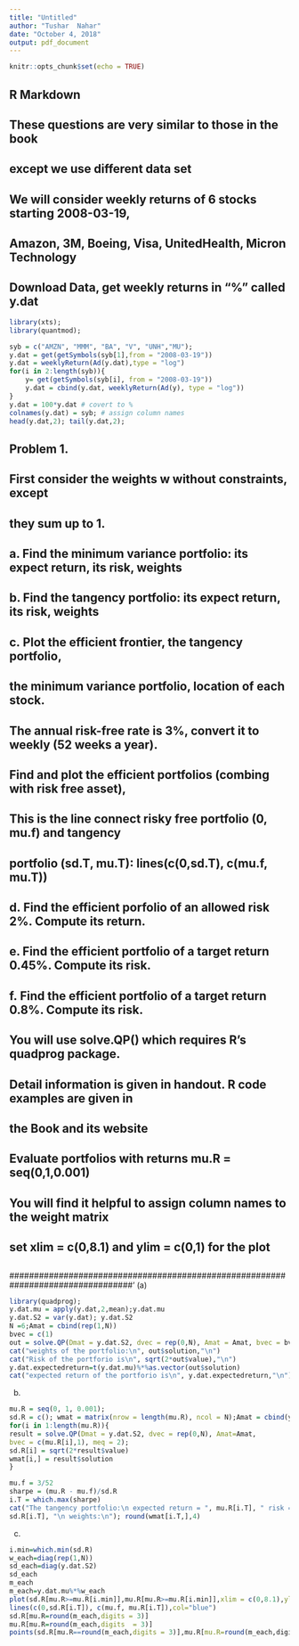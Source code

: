 ---
title: "Untitled"
author: "Tushar  Nahar"
date: "October 4, 2018"
output: pdf_document
---

```{r setup, include=FALSE}
knitr::opts_chunk$set(echo = TRUE)
```

## R Markdown

#################################################################################
## 
##	These questions are very similar to those in the book
##	except we use different data set
##	We will consider weekly returns of  6 stocks starting 2008-03-19,
##  	 Amazon, 3M, Boeing, Visa, UnitedHealth, Micron Technology
##
#################################################################################
##
##	Download Data, get weekly returns in "%" called y.dat 

```{r}
library(xts);
library(quantmod);

syb = c("AMZN", "MMM", "BA", "V", "UNH","MU");
y.dat = get(getSymbols(syb[1],from = "2008-03-19"))
y.dat = weeklyReturn(Ad(y.dat),type = "log")
for(i in 2:length(syb)){
	y= get(getSymbols(syb[i], from = "2008-03-19"))
	y.dat = cbind(y.dat, weeklyReturn(Ad(y), type = "log"))
}
y.dat = 100*y.dat # covert to %
colnames(y.dat) = syb; # assign column names
head(y.dat,2); tail(y.dat,2);

```
#################################################################################
##
##  Problem 1.
##	First consider the weights w without constraints, except
##	they sum up to 1.
##
##	a. Find the minimum variance portfolio: its expect return, its risk, weights
##	b. Find the tangency portfolio: its expect return, its risk, weights
##	c. Plot the efficient frontier, the tangency portfolio,
##		the minimum variance portfolio,  location of each stock.
##		The annual risk-free rate is 3%, convert it to weekly (52 weeks a  year).
##		Find and plot the efficient portfolios (combing with risk free asset),
##		This is the line connect risky free portfolio (0, mu.f) and tangency 
##		portfolio (sd.T, mu.T): lines(c(0,sd.T), c(mu.f, mu.T))
##	d. Find the efficient porfolio of an allowed risk 2%. Compute its return.  
##	e. Find the efficient portfolio of a target return 0.45%. Compute its risk.
##	f. Find the efficient portfolio of a target return 0.8%. Compute its risk. 
##	You will use solve.QP() which requires R's quadprog package.
##	Detail information is given in handout. R code examples are given in  
##			the Book and its website
##	Evaluate portfolios with returns mu.R = seq(0,1,0.001)
##	You will find it helpful to assign column names to the weight matrix
##	set xlim = c(0,8.1) and ylim = c(0,1) for the plot
##
#################################################################################'
(a)
```{r}
library(quadprog);
y.dat.mu = apply(y.dat,2,mean);y.dat.mu
y.dat.S2 = var(y.dat); y.dat.S2
N =6;Amat = cbind(rep(1,N))
bvec = c(1)
out = solve.QP(Dmat = y.dat.S2, dvec = rep(0,N), Amat = Amat, bvec = bvec, meq =1)
cat("weights of the portfolio:\n", out$solution,"\n")
cat("Risk of the portforio is\n", sqrt(2*out$value),"\n")
y.dat.expectedreturn=t(y.dat.mu)%*%as.vector(out$solution)
cat("expected return of the portforio is\n", y.dat.expectedreturn,"\n")

```
(b)
```{r}
mu.R = seq(0, 1, 0.001);
sd.R = c(); wmat = matrix(nrow = length(mu.R), ncol = N);Amat = cbind(y.dat.mu, rep(1,N))
for(i in 1:length(mu.R)){
result = solve.QP(Dmat = y.dat.S2, dvec = rep(0,N), Amat=Amat,
bvec = c(mu.R[i],1), meq = 2);
sd.R[i] = sqrt(2*result$value)
wmat[i,] = result$solution
}

```

```{r}
mu.f = 3/52
sharpe = (mu.R - mu.f)/sd.R
i.T = which.max(sharpe)
cat("The tangency portfolio:\n expected return = ", mu.R[i.T], " risk =",
sd.R[i.T], "\n weights:\n"); round(wmat[i.T,],4)

```
(c)
```{r}
i.min=which.min(sd.R)
w_each=diag(rep(1,N))
sd_each=diag(y.dat.S2)
sd_each
m_each
m_each=y.dat.mu%*%w_each
plot(sd.R[mu.R>=mu.R[i.min]],mu.R[mu.R>=mu.R[i.min]],xlim = c(0,8.1),ylim = c(0,1),col="red")
lines(c(0,sd.R[i.T]), c(mu.f, mu.R[i.T]),col="blue")
sd.R[mu.R=round(m_each,digits = 3)]
mu.R[mu.R=round(m_each,digits  = 3)]
points(sd.R[mu.R==round(m_each,digits = 3)],mu.R[mu.R=round(m_each,digits == 3)])
```

